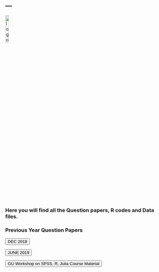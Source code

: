 ---
---

<link rel="stylesheet" href="mystyle.css" type="text/css">

<a href="index.html">
  <img src="images/logo.png" alt="logo"  style="width:15%;">
</a>


<h3>  Here you will find all the Question papers, R codes and Data files. </h3>

<!-- Add icon library -->
<link rel="stylesheet" href="https://cdnjs.cloudflare.com/ajax/libs/font-awesome/4.7.0/css/font-awesome.min.css">

<!-- Auto width -->

<h3>Previous Year Question Papers</h3>

<a href="/files/SEC_dec_2019.zip" download>
<button class="btn"><i class="fa fa-download"></i> DEC 2018 </button>
</a>

<a href="/files/SEC_jun_2019.zip" download>
<button class="btn"><i class="fa fa-download"></i> JUNE 2019 </button>
</a>



<a href="/files/GU_SPSS_R_Julia_Workshop_Material.zip" download>
<button class="btn"><i class="fa fa-download"></i> GU Workshop on SPSS, R, Julia Course Material </button>
</a>
